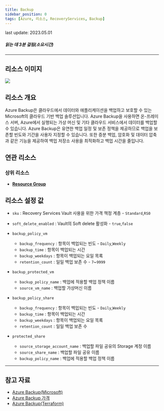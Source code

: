```yaml
---
title: Backup
sidebar_position: 0
tags: [Azure, 리소스, RecoveryServices, Backup]
---
```



<span className="theme-doc-version-badge badge badge--secondary">
    last update: 2023.05.01
</span>

##### 읽는 데 3분 걸림(소요시간)

*****

## 리소스 이미지
<img src={icon} />

## 리소스 개요
Azure Backup은 클라우드에서 데이터와 애플리케이션을 백업하고 보호할 수 있는 Microsoft의 클라우드 기반 백업 솔루션입니다. 
Azure Backup을 사용하면 온-프레미스 서버, Azure에서 실행되는 가상 머신 및 기타 클라우드 서비스에서 데이터를 백업할 수 있습니다.
Azure Backup은 유연한 백업 일정 및 보존 정책을 제공하므로 백업을 보존할 빈도와 기간을 사용자 지정할 수 있습니다. 
또한 증분 백업, 암호화 및 데이터 압축과 같은 기능을 제공하여 백업 저장소 사용을 최적화하고 백업 시간을 줄입니다.

## 연관 리소스
### 상위 리소스
- [**Resource Group**](https://docs.cstudio.app/docs/resource/azure/Base/ResourceGroup)



## 리소스 설정 값
- ```sku``` : Recovery Services Vault 사용을 위한 가격 책정 계층 - ```Standard```,```RS0```

- ```soft_delete_enabled``` : Vault의 Soft delete 활성화 - ```true```,```false```

- ```backup_policy_vm```
    + ```backup_frequency``` : 항목이 백업되는 빈도 - ```Daily```,```Weekly```
    + ```backup_time``` : 항목이 백업되는 시간 
    + ```backup_weekdays``` : 항목이 백업되는 요일 목록
    + ```retention_count``` : 일일 백업 보존 수 - ```7```~```9999```

- ```backup_protected_vm```
    + ```backup_policy_name``` : 백업에 적용할 백업 정책 이름
    + ```source_vm_name``` : 백업할 가상머신 이름
   
- ```backup_policy_share``` 
    + ```backup_frequency``` : 항목이 백업되는 빈도  - ```Daily```,```Weekly```
    + ```backup_time``` : 항목이 백업되는 시간
    + ```backup_weekdays``` : 항목이 백업되는 요일 목록
    + ```retention_count``` : 일일 백업 보존 수

- ```protected_share``` 
    + ```source_storage_account_name``` : 백업할 파일 공유의 Storage 계정 이름
    + ```source_share_name``` : 백업할 파일 공유 이름
    + ```backup_policy_name``` : 백업에 적용할 백업 정책 이름





*****
## 참고 자료
- [Azure Backup(Microsoft)](https://learn.microsoft.com/en-us/azure/backup/backup-overview)
- [Azure Backup 가격](https://azure.microsoft.com/en-us/pricing/details/backup/) 
- [Azure Backup(Terraform)](https://registry.terraform.io/providers/hashicorp/azurerm/latest/docs/resources/recovery_services_vault)

